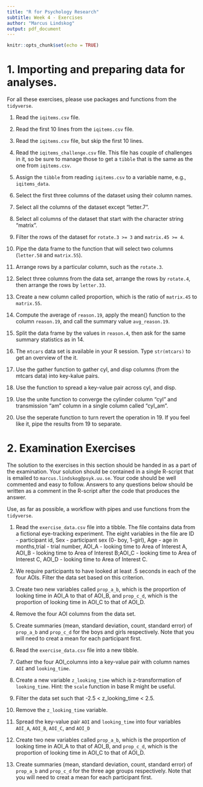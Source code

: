 ---
title: "R for Psychology Research"
subtitle: Week 4 - Exercises
author: "Marcus Lindskog"
output: pdf_document
---

```{r setup, include=FALSE}
knitr::opts_chunk$set(echo = TRUE)
```
# 1. Importing and preparing data for analyses.

For all these exercises, please use packages and functions from the `tidyverse`.

1. Read the `iqitems.csv` file.

2. Read the first 10 lines from the `iqitems.csv` file.

3. Read the `iqitems.csv` file, but skip the first 10 lines.

4. Read the `iqitems_challenge.csv` file. This file has couple of challenges in it, so be sure to manage those to get a `tibble` that is the same as the one from `iqitems.csv`.
<!-- data <- read_csv('iqitems_challenge.csv', skip = 3, comment = "#", na = c("NA", -999))-->

5. Assign the `tibble` from reading `iqitems.csv` to a variable name, e.g., `iqitems_data`.

6. Select the first three columns of the  dataset using their column names. 

7. Select all the columns of the dataset except “letter.7”. 

8. Select all columns of the dataset that start with the character string “matrix”.

9. Filter the rows of the dataset for `rotate.3 >= 3` and `matrix.45 >= 4`.

10. Pipe the data frame to the function that will select two columns (`letter.58` and `matrix.55`).

11. Arrange rows by a particular column, such as the `rotate.3`.

12. Select three columns from the data set, arrange the rows by `rotate.4`, then arrange the rows by `letter.33`.

13. Create a new column called proportion, which is the ratio of `matrix.45` to `matrix.55`.

14. Compute the average of `reason.19`, apply the mean() function to the column `reason.19`, and call the summary value `avg_reason.19`. 

15. Split the data frame by the values in `reason.4`, then ask for the same summary statistics as in 14. 

16. The `mtcars` data set is available in your R session. Type `str(mtcars)
` to get an overview of the it.

17. Use the gather function to gather cyl, and disp columns (from the mtcars data) into key-kalue pairs. 

 
18. Use the function to spread a key-value pair across cyl, and disp.

19. Use the unite function to converge the cylinder column "cyl" and transmission "am" column in a single column called "cyl_am".

20. Use the seperate function to turn revert the operation in 19. If you feel like it, pipe the results from 19 to separate.


# 2. Examination Exercises 
The solution to the exercises in this section should be handed in as a part of the examination. Your solution should be contained in a single R-script that is emailed to `marcus.lindskog@psyk.uu.se`. Your code should be well commented and easy to follow. Answers to any questions below should be written as a comment in the R-script after the code that produces the answer.

Use, as far as possible, a workflow with pipes and use functions from the `tidyverse`.

<!-- To genereate the data for this exercise
set.seed(999)
ID <- 1:55
Sex <- round(runif(length(ID)))
Age <- sample(c(8,9,10), length(ID), replace = TRUE)

demo <- tibble(ID, Sex, Age)

trials <- tibble(ID = rep(1:55, each = 10), 
trial = rep(1:10, 55),
AOI_A = runif(ID,0,10),
AOI_B = runif(ID,0,10),
AOI_C = runif(ID,0,10),
AOI_D = runif(ID,0,10))

data <- left_join(demo,trials, by = "ID")

write_csv(data, 'exercise_data.csv')-->

1. Read the `exercise_data.csv` file into a tibble. The file contains data from a fictional eye-tracking experiment. The eight variables in the file are ID - participant id, Sex - participant sex (0- boy, 1-girl), Age - age in months,trial - trial number, AOI_A - looking time to Area of Interest A, AOI_B - looking time to Area of Interest B;AOI_C - looking time to Area of Interest C, AOI_D - looking time to Area of Interest C.

2. We require participants to have looked at least .5 seconds in each of the four AOIs. Filter the data set based on this criterion.

3. Create two new variables called `prop_a_b`, which is the proportion of looking time in AOI_A to that of AOI_B, and `prop_c_d`, which is the proportion of looking time in AOI_C to that of AOI_D.

4. Remove the four AOI columns from the data set.

5. Create summaries (mean, standard deviation, count, standard error) of `prop_a_b` and `prop_c_d` for the boys and girls respectively. Note that you will need to creat a mean for each participant first.

6. Read the `exercise_data.csv` file into a new tibble.

7. Gather the four AOI_columns into a key-value pair with column names `AOI` and `looking_time`.

8. Create a new variable `z_looking_time` which is z-transformation of `looking_time`. Hint: the `scale` function in base R might be useful.

9. Filter the data set such that -2.5 < z_looking_time < 2.5.

10. Remove the `z_looking_time` variable. 

11. Spread the key-value pair `AOI` and `looking_time` into four variables `AOI_A`, `AOI_B`, `AOI_C`, and `AOI_D`

12. Create two new variables called `prop_a_b`, which is the proportion of looking time in AOI_A to that of AOI_B, and `prop_c_d`, which is the proportion of looking time in AOI_C to that of AOI_D.

13. Create summaries (mean, standard deviation, count, standard error) of `prop_a_b` and `prop_c_d` for the three age groups respectively. Note that you will need to creat a mean for each participant first.



